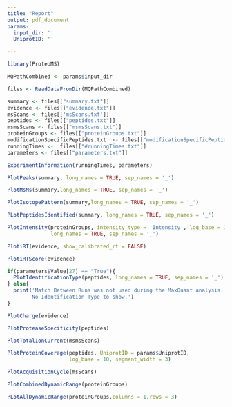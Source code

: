 ```yaml
---
title: "Report"
output: pdf_document
params:
  input_dir: ''
  UniprotID: ''

---
```


```r
library(ProteoMS)

MQPathCombined <- params$input_dir

files <- ReadDataFromDir(MQPathCombined) 

summary <- files[["summary.txt"]]
evidence <- files[["evidence.txt"]]
msScans <- files[['msScans.txt']]
peptides <- files[["peptides.txt"]]
msmsScans <- files[["msmsScans.txt"]]
proteinGroups <- files[["proteinGroups.txt"]]
modificationSpecificPeptides.txt  <- files[["modificationSpecificPeptides.txt"]]
runningTimes <-  files[["#runningTimes.txt"]]
parameters <- files[["parameters.txt"]]
```


\newpage
```r
ExperimentInformation(runningTimes, parameters) 
```


\newpage
```r
PlotPeaks(summary, long_names = TRUE, sep_names = '_')
```

\newpage
```r
PlotMsMs(summary,long_names = TRUE, sep_names = '_')
```

\newpage
```r
PlotIsotopePattern(summary,long_names = TRUE, sep_names = '_')
```

\newpage
```r
PLotPeptidesIdentified(summary, long_names = TRUE, sep_names = '_')
```

\newpage
```r
PlotIntensity(proteinGroups, intensity_type = 'Intensity', log_base = 10, 
              long_names = TRUE, sep_names = '_')
```

\newpage
```r
PlotiRT(evidence, show_calibrated_rt = FALSE)
```
\newpage

```r
PlotiRTScore(evidence)
```


\newpage
```r
if(parameters$Value[27] == "True"){
  PlotIdentificationType(peptides, long_names = TRUE, sep_names = '_')  
} else{
  print('Match Between Runs was not used during the MaxQuant analysis.
        No Identification Type to show.')
}
```

\newpage
```r
PlotCharge(evidence)
```

\newpage
```r

PlotProteaseSpecificity(peptides)

```

\newpage
```r
PlotTotalIonCurrent(msmsScans)
```
\newpage

```r
PlotProteinCoverage(peptides, UniprotID = params$UniprotID, 
                    log_base = 10, segment_width = 3)
```

\newpage
```r
PlotAcquisitionCycle(msScans)
```
\newpage
```r
PlotCombinedDynamicRange(proteinGroups)
```
\newpage
```r
PLotAllDynamicRange(proteinGroups,columns = 1,rows = 3)
```
